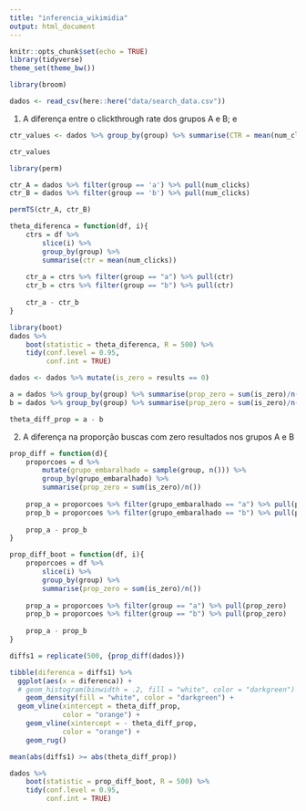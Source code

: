 ```yaml
---
title: "inferencia_wikimidia"
output: html_document
---
```


```r
knitr::opts_chunk$set(echo = TRUE)
library(tidyverse)
theme_set(theme_bw())

library(broom)
```

```r
dados <- read_csv(here::here("data/search_data.csv"))
```

1. A diferença entre o clickthrough rate dos grupos A e B; e

```r
ctr_values <- dados %>% group_by(group) %>% summarise(CTR = mean(num_clicks))

ctr_values
```

```r
library(perm)

ctr_A = dados %>% filter(group == 'a') %>% pull(num_clicks)
ctr_B = dados %>% filter(group == 'b') %>% pull(num_clicks)

permTS(ctr_A, ctr_B)
```


```r
theta_diferenca = function(df, i){
    ctrs = df %>% 
        slice(i) %>% 
        group_by(group) %>% 
        summarise(ctr = mean(num_clicks)) 
    
    ctr_a = ctrs %>% filter(group == "a") %>% pull(ctr)
    ctr_b = ctrs %>% filter(group == "b") %>% pull(ctr)
    
    ctr_a - ctr_b
}
```

```r
library(boot)
dados %>% 
    boot(statistic = theta_diferenca, R = 500) %>% 
    tidy(conf.level = 0.95, 
         conf.int = TRUE)
```


```r
dados <- dados %>% mutate(is_zero = results == 0)
```

```r
a = dados %>% group_by(group) %>% summarise(prop_zero = sum(is_zero)/n()) %>% filter(group == 'a') %>% pull(prop_zero)
b = dados %>% group_by(group) %>% summarise(prop_zero = sum(is_zero)/n()) %>% filter(group == 'b') %>% pull(prop_zero)

theta_diff_prop = a - b
```

2. A diferença na proporção buscas com zero resultados nos grupos A e B

```r
prop_diff = function(d){
    proporcoes = d %>% 
        mutate(grupo_embaralhado = sample(group, n())) %>% 
        group_by(grupo_embaralhado) %>% 
        summarise(prop_zero = sum(is_zero)/n()) 
    
    prop_a = proporcoes %>% filter(grupo_embaralhado == "a") %>% pull(prop_zero)
    prop_b = proporcoes %>% filter(grupo_embaralhado == "b") %>% pull(prop_zero)
    
    prop_a - prop_b
}
```


```r
prop_diff_boot = function(df, i){
    proporcoes = df %>% 
        slice(i) %>% 
        group_by(group) %>% 
        summarise(prop_zero = sum(is_zero)/n()) 
    
    prop_a = proporcoes %>% filter(group == "a") %>% pull(prop_zero)
    prop_b = proporcoes %>% filter(group == "b") %>% pull(prop_zero)
    
    prop_a - prop_b
}
```

```r
diffs1 = replicate(500, {prop_diff(dados)})

tibble(diferenca = diffs1) %>% 
  ggplot(aes(x = diferenca)) + 
  # geom_histogram(binwidth = .2, fill = "white", color = "darkgreen") + 
    geom_density(fill = "white", color = "darkgreen") + 
  geom_vline(xintercept = theta_diff_prop, 
             color = "orange") + 
    geom_vline(xintercept = - theta_diff_prop, 
             color = "orange") + 
    geom_rug()
```

```r
mean(abs(diffs1) >= abs(theta_diff_prop))
```


```r
dados %>% 
    boot(statistic = prop_diff_boot, R = 500) %>% 
    tidy(conf.level = 0.95, 
         conf.int = TRUE)
```

